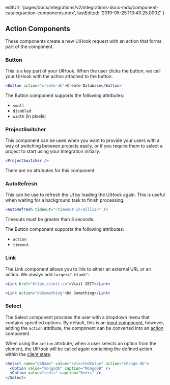 
  editUrl:
    'pages/docs/integrations/v2/integrations-docs-mdx/component-catalog/action-components.mdx',
  lastEdited: '2019-05-25T13:43:25.000Z'
}

## Action Components

These components create a new UIHook request with an action that forms part of the component.

### Button

This is a key part of your UIHook. When the user clicks the button, we call your UIHook with the action attached to the button.

```jsx
<Button action="create-db">Create Database</Button>
```

The Button component supports the following attributes:

- `small`
- `disabled`
- `width` (in pixels)

### ProjectSwitcher

This component can be used when you want to provide your users with a way of switching between projects easily, or if you require them to select a project to start using your Integration initially.

```jsx
<ProjectSwitcher />
```

There are no attributes for this component.

### AutoRefresh

This can be use to refresh the UI by loading the UIHook again. This is useful when waiting for a background task to finish processing.

```jsx
<AutoRefresh timeout="<timeout-in-millis>" />
```

<Note>Timeouts must be greater than 3 seconds.</Note>

The Button component supports the following attributes:

- `action`
- `timeout`

### Link

The Link component allows you to link to either an external URL or an action. We always add `target="_blank"`:

```jsx
<Link href="https://zeit.co">Visit ZEIT</Link>
```

```jsx
<Link action="doSomething">Do Something</Link>
```

### Select

The Select component provides the user with a dropdown menu that contains specified options.
By default, this is an [input component](/docs/integrations#component-catalog/input-components),
however, adding the `action` attribute, the component can be converted into an [action](#component-catalog/action-components) component.

When using the `action` attribute, when a user selects an option from the element, the UIHook will be called again containing the defined action within the [client state](#creating-user-interfaces/client-state).

```jsx
<Select name="dbName" value="selectedValue" action="change-db">
  <Option value="mongodb" caption="MongoDB" />
  <Option value="redis" caption="Redis" />
</Select>
```
